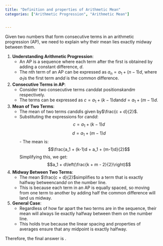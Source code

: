```yaml
---
title: "Definition and properties of Arithmetic Mean"
categories: ["Arithmetic Progression", "Arithmetic Mean"]


---
```




Given two numbers that form consecutive terms in an arithmetic progression (AP), we need to explain why their mean lies exactly midway between them.

1. **Understanding Arithmetic Progression**:
   - An AP is a sequence where each term after the first is obtained by adding a constant difference, $d$.
   - The nth term of an AP can be expressed as $a_n = a_1 + (n-1)d$, where $a_1$is the first term and$d$ is the common difference.

2. **Consecutive Terms in AP**:
   - Consider two consecutive terms $c$and$d$at positions$k$and$m$ respectively.
   - The terms can be expressed as $c = a_1 + (k-1)d$and$d = a_1 + (m-1)d$.

3. **Mean of Two Terms**:
   - The mean of two terms $c$and$d$is given by$\frac{c + d}{2}$.
   - Substituting the expressions for $c$and$d$:
     $$c = a_1 + (k-1)d$$$$d = a_1 + (m-1)d$$- The mean is:$$\frac{a_1 + (k-1)d + a_1 + (m-1)d}{2}$$Simplifying this, we get:$$a_1 + d\left(\frac{k + m - 2}{2}\right)$$

4. **Midway Between Two Terms**:
   - The mean $\frac{c + d}{2}$simplifies to a term that is exactly halfway between$c$and$d$ on the number line.
   - This is because each term in an AP is equally spaced, so moving from one term to another by adding half the common difference will land us midway.

5. **General Case**:
   - Regardless of how far apart the two terms are in the sequence, their mean will always lie exactly halfway between them on the number line.
   - This holds true because the linear spacing and properties of averages ensure that any midpoint is exactly halfway.

Therefore, the final answer is \boxed{\frac{a + b}{2}}.
